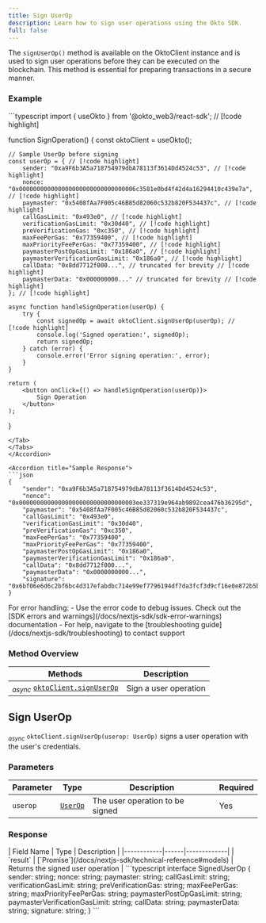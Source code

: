 ```yaml
---
title: Sign UserOp
description: Learn how to sign user operations using the Okto SDK.
full: false
---
```



<AIMarkdownComponent isIndex={false} />

The `signUserOp()` method is available on the OktoClient instance and is used to sign user operations before they can be executed on the blockchain. This method is essential for preparing transactions in a secure manner.

### Example

<Accordions defaultValue="Usage">
<Accordion title="Usage">
<Tabs items={['TypeScript']}>
<Tab value="TypeScript">
```typescript
import { useOkto } from '@okto_web3/react-sdk'; // [!code highlight]

function SignOperation() {
    const oktoClient = useOkto();

    // Sample UserOp before signing
    const userOp = { // [!code highlight]
        sender: "0xa9F6b3A5a718754979dbA78113f3614Dd4524c53", // [!code highlight]
        nonce: "0x000000000000000000000000000000006c3581e0bd4f42d4a16294410c439e7a", // [!code highlight]
        paymaster: "0x5408fAa7F005c46B85d82060c532b820F534437c", // [!code highlight]
        callGasLimit: "0x493e0", // [!code highlight]
        verificationGasLimit: "0x30d40", // [!code highlight]
        preVerificationGas: "0xc350", // [!code highlight]
        maxFeePerGas: "0x77359400", // [!code highlight]
        maxPriorityFeePerGas: "0x77359400", // [!code highlight]
        paymasterPostOpGasLimit: "0x186a0", // [!code highlight]
        paymasterVerificationGasLimit: "0x186a0", // [!code highlight]
        callData: "0x8dd7712f000...", // truncated for brevity // [!code highlight]
        paymasterData: "0x000000000..." // truncated for brevity // [!code highlight]
    }; // [!code highlight]

    async function handleSignOperation(userOp) {
        try {
            const signedOp = await oktoClient.signUserOp(userOp); // [!code highlight]
            console.log('Signed operation:', signedOp);
            return signedOp;
        } catch (error) {
            console.error('Error signing operation:', error);
        }
    }

    return (
        <button onClick={() => handleSignOperation(userOp)}>
            Sign Operation
        </button>
    );
}
```
</Tab>
</Tabs>
</Accordion>

<Accordion title="Sample Response">
```json
{
    "sender": "0xa9F6b3A5a718754979dbA78113f3614Dd4524c53",
    "nonce": "0x000000000000000000000000000000003ee337319e964ab9892cea476b36295d",
    "paymaster": "0x5408fAa7F005c46B85d82060c532b820F534437c",
    "callGasLimit": "0x493e0",
    "verificationGasLimit": "0x30d40",
    "preVerificationGas": "0xc350",
    "maxFeePerGas": "0x77359400",
    "maxPriorityFeePerGas": "0x77359400",
    "paymasterPostOpGasLimit": "0x186a0",
    "paymasterVerificationGasLimit": "0x186a0",
    "callData": "0x8dd7712f000...",
    "paymasterData": "0x0000000000...",
    "signature": "0x6bf06e6d6c2bf6bc4d317efabdbc714e99ef7796194df7da3fcf3d9cf16e0e872b5bb9e5658b061360a104c13c44f31407252f330e622ee946a3bcb3aebd15901c"
}
```
</Accordion>
</Accordions>

<Callout title="Note" type="info">
For error handling:
- Use the error code to debug issues. Check out the [SDK errors and warnings](/docs/nextjs-sdk/sdk-error-warnings) documentation
- For help, navigate to the [troubleshooting guide](/docs/nextjs-sdk/troubleshooting) to contact support
</Callout>

### Method Overview

| Methods | Description |
|---------|-------------|
| <sub><i>async</i></sub> [`oktoClient.signUserOp`](#sign-userop) | Sign a user operation |

<div className="method-box">

## Sign UserOp

<sub><i>async</i></sub> `oktoClient.signUserOp(userop: UserOp)` signs a user operation with the user's credentials.

### Parameters

| Parameter | Type | Description | Required |
|-----------|------|-------------|-----------|
| `userop` | [`UserOp`](/docs/nextjs-sdk/technical-reference#models) | The user operation to be signed | Yes |

### Response

<Callout title="Success Response">
| Field Name | Type | Description |
|------------|------|-------------|
| `result` | [`Promise<SignedUserOp>`](/docs/nextjs-sdk/technical-reference#models) | Returns the signed user operation |

<Accordions>
<Accordion title="Response Type">
```typescript
interface SignedUserOp {
    sender: string;
    nonce: string;
    paymaster: string;
    callGasLimit: string;
    verificationGasLimit: string;
    preVerificationGas: string;
    maxFeePerGas: string;
    maxPriorityFeePerGas: string;
    paymasterPostOpGasLimit: string;
    paymasterVerificationGasLimit: string;
    callData: string;
    paymasterData: string;
    signature: string;
}
```
</Accordion>
</Accordions>
</Callout>

</div>